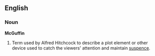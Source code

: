 ==English==
===Noun===
'''McGuffin'''
#Term used by Alfred Hitchcock to describe a plot element or other device used to catch the viewers' attention and maintain [[suspence]].      

{{wikipedia}}
